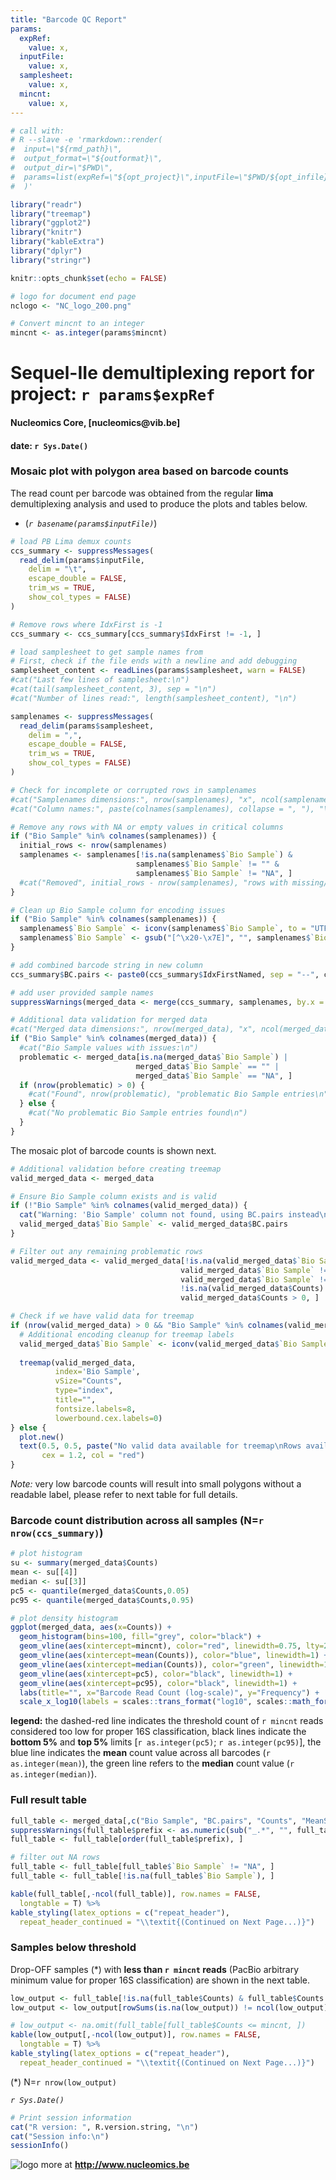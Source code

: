 ```yaml
---
title: "Barcode QC Report"
params:
  expRef:
    value: x,
  inputFile:
    value: x,
  samplesheet:
    value: x,
  mincnt:
    value: x,
---
```


```r
# call with:
# R --slave -e 'rmarkdown::render(
#  input=\"${rmd_path}\",
#  output_format=\"${outformat}\",
#  output_dir=\"$PWD\",
#  params=list(expRef=\"${opt_project}\",inputFile=\"$PWD/${opt_infile}\",mincnt=\"${mincnt}\",samplesheet=\"$PWD/${opt_samplesheet}\")
#  )'

library("readr")
library("treemap")
library("ggplot2")
library("knitr")
library("kableExtra")
library("dplyr")
library("stringr")

knitr::opts_chunk$set(echo = FALSE)

# logo for document end page
nclogo <- "NC_logo_200.png"

# Convert mincnt to an integer
mincnt <- as.integer(params$mincnt)
```

# Sequel-IIe demultiplexing report for project: **`r params$expRef`**
#### Nucleomics Core, [nucleomics@vib.be]
#### date: `r Sys.Date()`

\bigskip

\bigskip

### Mosaic plot with polygon area based on barcode counts 

The read count per barcode was obtained from the regular **lima** demultiplexing analysis and used to produce the plots and tables below.

* (*`r basename(params$inputFile)`*)

```r
# load PB Lima demux counts
ccs_summary <- suppressMessages(
  read_delim(params$inputFile,
    delim = "\t",
    escape_double = FALSE,
    trim_ws = TRUE,
    show_col_types = FALSE)
)

# Remove rows where IdxFirst is -1
ccs_summary <- ccs_summary[ccs_summary$IdxFirst != -1, ]

# load samplesheet to get sample names from
# First, check if the file ends with a newline and add debugging
samplesheet_content <- readLines(params$samplesheet, warn = FALSE)
#cat("Last few lines of samplesheet:\n")
#cat(tail(samplesheet_content, 3), sep = "\n")
#cat("Number of lines read:", length(samplesheet_content), "\n")

samplenames <- suppressMessages(
  read_delim(params$samplesheet,
    delim = ",",
    escape_double = FALSE,
    trim_ws = TRUE,
    show_col_types = FALSE)
)

# Check for incomplete or corrupted rows in samplenames
#cat("Samplenames dimensions:", nrow(samplenames), "x", ncol(samplenames), "\n")
#cat("Column names:", paste(colnames(samplenames), collapse = ", "), "\n")

# Remove any rows with NA or empty values in critical columns
if ("Bio Sample" %in% colnames(samplenames)) {
  initial_rows <- nrow(samplenames)
  samplenames <- samplenames[!is.na(samplenames$`Bio Sample`) & 
                            samplenames$`Bio Sample` != "" &
                            samplenames$`Bio Sample` != "NA", ]
  #cat("Removed", initial_rows - nrow(samplenames), "rows with missing/invalid Bio Sample names\n")
}

# Clean up Bio Sample column for encoding issues
if ("Bio Sample" %in% colnames(samplenames)) {
  samplenames$`Bio Sample` <- iconv(samplenames$`Bio Sample`, to = "UTF-8", sub = "")
  samplenames$`Bio Sample` <- gsub("[^\x20-\x7E]", "", samplenames$`Bio Sample`)
}

# add combined barcode string in new column
ccs_summary$BC.pairs <- paste0(ccs_summary$IdxFirstNamed, sep = "--", ccs_summary$IdxCombinedNamed, sep = '')

# add user provided sample names
suppressWarnings(merged_data <- merge(ccs_summary, samplenames, by.x = "BC.pairs", by.y = "Barcode", all.x = TRUE))

# Additional data validation for merged data
#cat("Merged data dimensions:", nrow(merged_data), "x", ncol(merged_data), "\n")
if ("Bio Sample" %in% colnames(merged_data)) {
  #cat("Bio Sample values with issues:\n")
  problematic <- merged_data[is.na(merged_data$`Bio Sample`) | 
                            merged_data$`Bio Sample` == "" |
                            merged_data$`Bio Sample` == "NA", ]
  if (nrow(problematic) > 0) {
    #cat("Found", nrow(problematic), "problematic Bio Sample entries\n")
  } else {
    #cat("No problematic Bio Sample entries found\n")
  }
}

```

The mosaic plot of barcode counts is shown next.


```r
# Additional validation before creating treemap
valid_merged_data <- merged_data

# Ensure Bio Sample column exists and is valid
if (!"Bio Sample" %in% colnames(valid_merged_data)) {
  cat("Warning: 'Bio Sample' column not found, using BC.pairs instead\n")
  valid_merged_data$`Bio Sample` <- valid_merged_data$BC.pairs
}

# Filter out any remaining problematic rows
valid_merged_data <- valid_merged_data[!is.na(valid_merged_data$`Bio Sample`) & 
                                      valid_merged_data$`Bio Sample` != "" &
                                      valid_merged_data$`Bio Sample` != "NA" &
                                      !is.na(valid_merged_data$Counts) &
                                      valid_merged_data$Counts > 0, ]

# Check if we have valid data for treemap
if (nrow(valid_merged_data) > 0 && "Bio Sample" %in% colnames(valid_merged_data)) {
  # Additional encoding cleanup for treemap labels
  valid_merged_data$`Bio Sample` <- iconv(valid_merged_data$`Bio Sample`, to = "UTF-8", sub = "byte")
  
  treemap(valid_merged_data,
          index='Bio Sample',
          vSize="Counts",
          type="index",
          title="",
          fontsize.labels=8,
          lowerbound.cex.labels=0)
} else {
  plot.new()
  text(0.5, 0.5, paste("No valid data available for treemap\nRows available:", nrow(valid_merged_data)), 
       cex = 1.2, col = "red")
}
```

*Note:* very low barcode counts will result into small polygons without a readable label, please refer to next table for full details.

\newpage

### Barcode count distribution across all samples (N=`r nrow(ccs_summary)`)

```r
# plot histogram
su <- summary(merged_data$Counts)
mean <- su[[4]]
median <- su[[3]]
pc5 <- quantile(merged_data$Counts,0.05)
pc95 <- quantile(merged_data$Counts,0.95)

# plot density histogram
ggplot(merged_data, aes(x=Counts)) +
  geom_histogram(bins=100, fill="grey", color="black") +
  geom_vline(aes(xintercept=mincnt), color="red", linewidth=0.75, lty=2) +
  geom_vline(aes(xintercept=mean(Counts)), color="blue", linewidth=1) +
  geom_vline(aes(xintercept=median(Counts)), color="green", linewidth=1) +
  geom_vline(aes(xintercept=pc5), color="black", linewidth=1) +
  geom_vline(aes(xintercept=pc95), color="black", linewidth=1) +
  labs(title="", x="Barcode Read Count (log-scale)", y="Frequency") +
  scale_x_log10(labels = scales::trans_format("log10", scales::math_format(10^.x))) # Log10 scale for X axis

```

**legend:** the dashed-red line indicates the threshold count of `r mincnt` reads considered too low for proper 16S classification, black lines indicate the **bottom 5%** and **top 5%** limits [`r as.integer(pc5)`; `r as.integer(pc95)`], the blue line indicates the **mean** count value across all barcodes (`r as.integer(mean)`), the green line refers to the **median** count value (`r as.integer(median)`).

### Full result table

\footnotesize

```r
full_table <- merged_data[,c("Bio Sample", "BC.pairs", "Counts", "MeanScore")]
suppressWarnings(full_table$prefix <- as.numeric(sub("_.*", "", full_table$`Bio Sample`)))
full_table <- full_table[order(full_table$prefix), ]

# filter out NA rows
full_table <- full_table[full_table$`Bio Sample` != "NA", ]
full_table <- full_table[!is.na(full_table$`Bio Sample`), ]

kable(full_table[,-ncol(full_table)], row.names = FALSE,
  longtable = T) %>%
kable_styling(latex_options = c("repeat_header"),
  repeat_header_continued = "\\textit{(Continued on Next Page...)}")
```

### Samples below threshold

Drop-OFF samples (*) with **less than `r mincnt` reads** (PacBio arbitrary minimum value for proper 16S classification) are shown in the next table.

```r

low_output <- full_table[!is.na(full_table$Counts) & full_table$Counts <= mincnt, ]
low_output <- low_output[rowSums(is.na(low_output)) != ncol(low_output), ]

# low_output <- na.omit(full_table[full_table$Counts <= mincnt, ])
kable(low_output[,-ncol(low_output)], row.names = FALSE,
  longtable = T) %>%
kable_styling(latex_options = c("repeat_header"),
  repeat_header_continued = "\\textit{(Continued on Next Page...)}")

```

(*) N=`r nrow(low_output)`

\normalsize

\bigskip

\bigskip

\bigskip

*`r Sys.Date()`*

```r
# Print session information
cat("R version: ", R.version.string, "\n")
cat("Session info:\n")
sessionInfo()
```

![logo](`r nclogo`) more at **<http://www.nucleomics.be>**
